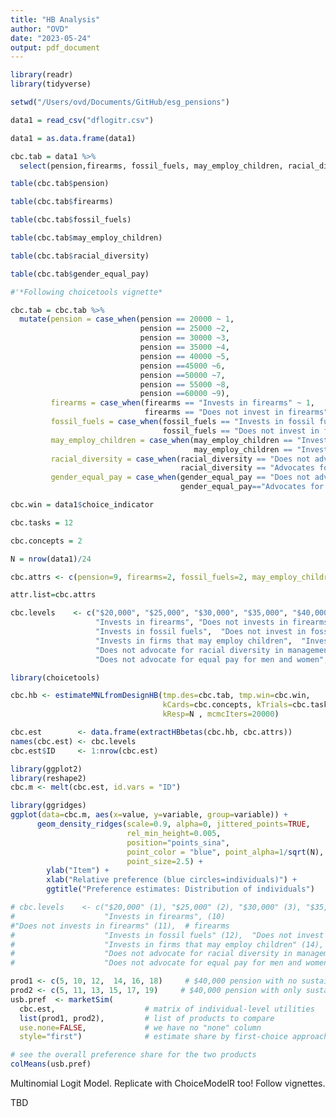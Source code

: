 ```yaml
---
title: "HB Analysis"
author: "OVD"
date: "2023-05-24"
output: pdf_document
---
```


```r
library(readr)
library(tidyverse)

setwd("/Users/ovd/Documents/GitHub/esg_pensions")

data1 = read_csv("dflogitr.csv")

data1 = as.data.frame(data1)
```

```r
cbc.tab = data1 %>% 
  select(pension,firearms, fossil_fuels, may_employ_children, racial_diversity, gender_equal_pay)

table(cbc.tab$pension)

table(cbc.tab$firearms)

table(cbc.tab$fossil_fuels)

table(cbc.tab$may_employ_children)

table(cbc.tab$racial_diversity)

table(cbc.tab$gender_equal_pay)
```

```r

#'*Following choicetools vignette*

cbc.tab = cbc.tab %>% 
  mutate(pension = case_when(pension == 20000 ~ 1,
                             pension == 25000 ~2,
                             pension == 30000 ~3,
                             pension == 35000 ~4,
                             pension == 40000 ~5,
                             pension ==45000 ~6,
                             pension ==50000 ~7,
                             pension == 55000 ~8,
                             pension ==60000 ~9),
         firearms = case_when(firearms == "Invests in firearms" ~ 1,
                              firearms == "Does not invest in firearms" ~ 2),
         fossil_fuels = case_when(fossil_fuels == "Invests in fossil fuels" ~ 1,
                                  fossil_fuels == "Does not invest in fossil fuels" ~ 2),
         may_employ_children = case_when(may_employ_children == "Invests in firms that may employ children" ~1,
                                         may_employ_children == "Invests in firms that ensure no children are employed" ~2),
         racial_diversity = case_when(racial_diversity == "Does not advocate for racial diversity in management" ~1,
                                      racial_diversity == "Advocates for racial diversity in management" ~2),
         gender_equal_pay = case_when(gender_equal_pay == "Does not advocate for equal pay for men and women" ~1,
                                      gender_equal_pay=="Advocates for equal pay for men and women"~2))

cbc.win = data1$choice_indicator

cbc.tasks = 12

cbc.concepts = 2

N = nrow(data1)/24
```

```r

cbc.attrs <- c(pension=9, firearms=2, fossil_fuels=2, may_employ_children=2, racial_diversity=2, gender_equal_pay=2)

attr.list=cbc.attrs

cbc.levels    <- c("$20,000", "$25,000", "$30,000", "$35,000", "$40,000", "$45,000", "$50,000", "$55,000", "$60,000",    # pension
                   "Invests in firearms", "Does not invests in firearms",  # firearms
                   "Invests in fossil fuels",  "Does not invest in fossil fuels",  # fossil fuels
                   "Invests in firms that may employ children",  "Invests in firms that ensure no children are employed",                          # child labor
                   "Does not advocate for racial diversity in management", "Advocates for racial diversity in management", # racial diversity
                   "Does not advocate for equal pay for men and women", "Advocates for equal pay for men and women")           # equal pay 

```


```r
library(choicetools)

cbc.hb <- estimateMNLfromDesignHB(tmp.des=cbc.tab, tmp.win=cbc.win, 
                                  kCards=cbc.concepts, kTrials=cbc.tasks,
                                  kResp=N , mcmcIters=20000)
```

```r
cbc.est        <- data.frame(extractHBbetas(cbc.hb, cbc.attrs))
names(cbc.est) <- cbc.levels
cbc.est$ID     <- 1:nrow(cbc.est)

library(ggplot2)
library(reshape2)
cbc.m <- melt(cbc.est, id.vars = "ID")

library(ggridges)
ggplot(data=cbc.m, aes(x=value, y=variable, group=variable)) +
      geom_density_ridges(scale=0.9, alpha=0, jittered_points=TRUE,
                          rel_min_height=0.005,
                          position="points_sina",
                          point_color = "blue", point_alpha=1/sqrt(N),
                          point_size=2.5) +
        ylab("Item") + 
        xlab("Relative preference (blue circles=individuals)") +
        ggtitle("Preference estimates: Distribution of individuals")
```

```r

# cbc.levels    <- c("$20,000" (1), "$25,000" (2), "$30,000" (3), "$35,000" (4), "$40,000" (5), "$45,000" (6), "$50,000" (7), "$55,000" (8), "$60,000" (9),    # pension (x9)
#                    "Invests in firearms", (10) 
#"Does not invests in firearms" (11),  # firearms
#                    "Invests in fossil fuels" (12),  "Does not invest in fossil fuels",  # fossil fuels (13)
#                    "Invests in firms that may employ children" (14),  "Invests in firms that ensure no children are employed" (15),                          # child labor
#                    "Does not advocate for racial diversity in management" (16), "Advocates for racial diversity in management" (17), # racial diversity
#                    "Does not advocate for equal pay for men and women" (18), "Advocates for equal pay for men and women" (19))           # equal pay 

prod1 <- c(5, 10, 12,  14, 16, 18)     # $40,000 pension with no sustainable features
prod2 <- c(5, 11, 13, 15, 17, 19)     # $40,000 pension with only sustainable features
usb.pref  <- marketSim(
  cbc.est,                    # matrix of individual-level utilities
  list(prod1, prod2),         # list of products to compare
  use.none=FALSE,             # we have no "none" column
  style="first")              # estimate share by first-choice approach

# see the overall preference share for the two products
colMeans(usb.pref)
```


Multinomial Logit Model. Replicate with ChoiceModelR too! Follow vignettes.

 TBD


